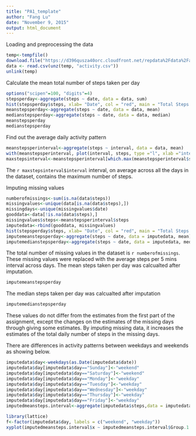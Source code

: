```yaml
---
title: "PA1_template"
author: "Fang Lu"
date: "November 9, 2015"
output: html_document
---
```


Loading and preprocessing the data
```r
temp<-tempfile()
download.file("https://d396qusza40orc.cloudfront.net/repdata%2Fdata%2Factivity.zip", temp)
data <- read.csv(unz(temp, "activity.csv"))
unlink(temp)
```

Calculate the mean total number of steps taken per day
```r
options("scipen"=100, "digits"=4)
stepsperday<-aggregate(steps ~ date, data = data, sum)
hist(stepsperday$steps, xlab= "Date", col = "red", main = "Total Steps per Day", xaxt="n")
meanstepsperday<-aggregate(steps ~ date, data = data, mean)
medianstepsperday<-aggregate(steps ~ date, data = data, median)
meanstepsperday
medianstepsperday
```

Find out the average daily activity pattern
```r
meanstepsperinterval<-aggregate(steps ~ interval, data = data, mean)
with(meanstepsperinterval, plot(interval, steps, type ="l", xlab ="interval", ylab = "Mean Steps"))
maxstepsinterval<-meanstepsperinterval[which.max(meanstepsperinterval$steps),]
```
The `r maxstepsinterval$interval` interval, on average across all the days in the dataset, contains the maximum number of steps.

Imputing missing values
```r
numberofmissings<-sum(is.na(data$steps))
missingvalues<-unique(data[is.na(data$steps),])
missingdays<-unique(missingvalues$date)
gooddata<-data[!is.na(data$steps),]
missingvalues$steps<-meanstepsperinterval$steps
imputedata<-rbind(gooddata, missingvalues)
hist(stepsperday$steps, xlab= "Date", col = "red", main = "Total Steps per Day Imputed", xaxt="n")
imputemeanstepsperday<-aggregate(steps ~ date, data = imputedata, mean)
imputemedianstepsperday<-aggregate(steps ~ date, data = imputedata, median)

```
The total number of missing values in the dataset is `r numberofmissings`.
These missing values were replaced with the average steps per 5 mins interval across days.
The mean steps taken per day was calcualted after imputation.
```r
imputemeanstepsperday
```
The median steps taken per day was calcualted after imputation
```r
imputemedianstepsperday
```
These values do not differ from the estimates from the first part of the assignment, except the changes on the estimates of the missing days through giving some estimates. By imputing missing data, it increases the estimates of the total daily number of steps in the missing days.

There are differences in activity patterns between weekdays and weekends as showing below.
```r
imputedata$day<-weekdays(as.Date(imputedata$date))
imputedata$day[imputedata$day=="Sunday"]<-"weekend"
imputedata$day[imputedata$day=="Saturday"]<-"weekend"
imputedata$day[imputedata$day=="Monday"]<-"weekday"
imputedata$day[imputedata$day=="Tuesday"]<-"weekday"
imputedata$day[imputedata$day=="Wednesday"]<-"weekday"
imputedata$day[imputedata$day=="Thursday"]<-"weekday"
imputedata$day[imputedata$day=="Friday"]<-"weekday"
imputedmeansteps.interval<-aggregate(imputedata$steps,data = imputedata, by=list(imputedata$interval, imputedata$day), mean)

library(lattice)
f<-factor(imputedata$day, labels = c("weekend", "weekday"))
xyplot(imputedmeansteps.interval$x ~ imputedmeansteps.interval$Group.1 | imputedmeansteps.interval$Group.2, type = "l", layout =c(1,2))
```


